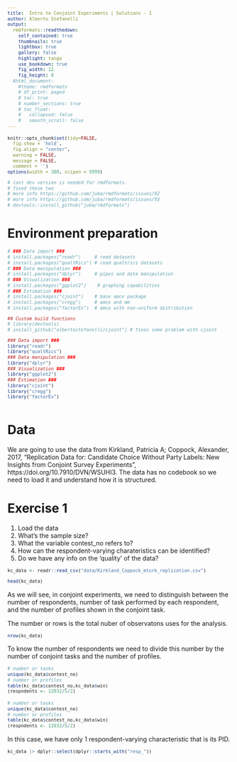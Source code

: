 ```yaml
---
title:  Intro to Conjoint Experiments | Solutions - 1
author: Alberto Stefanelli
output:
  rmdformats::readthedown:
    self_contained: true
    thumbnails: true
    lightbox: true
    gallery: false
    highlight: tango
    use_bookdown: true
    fig_width: 12
    fig_height: 8
  #html_document:
    #theme: rmdformats
    # df_print: paged
    # toc: true
    # number_sections: true
    # toc_float:
    #   collapsed: false
    #   smooth_scroll: false
---
```

<style type="text/css">
#content {
    max-width: 1500px !important;
/*    !margin-left: 300px !important;
*/
}
#table-of-contents {
    width: 300px !important;
}

#postamble {
  font-size: 10px;
}

pre{
  background-color: #FFFFFF;
    font-size: 12px;
}
pre:not([class]) {
  background-color: #D8D8D8;
    color: black;
}

</style>

```r
knitr::opts_chunk$set(tidy=FALSE, 
  fig.show = 'hold', 
  fig.align = "center", 
  warning = FALSE, 
  message = FALSE, 
  comment = '')
options(width = 300, scipen = 9999)

# last dev version is needed for rmdformats.
# fixed these two
# more info https://github.com/juba/rmdformats/issues/92 
# more info https://github.com/juba/rmdformats/issues/93
# devtools::install_github("juba/rmdformats")

```

  
# Environment preparation 


```r

# ### Data import ###
# install.packages("readr")     # read datasets
# install.packages("qualtRics") # read qualtrics datasets
# ### Data manipulation ###
# install.packages("dplyr")     # pipes and data manipulation
# ### Visualization ###
# install.packages("ggplot2")    # graphing capabilities
# ### Estimation ###
# install.packages("cjoint")    # base amce package
# install.packages("cregg")     # amce and mm 
# install.packages("factorEx")  # amce with non-uniform distribution

## Custom build functions 
# library(devtools)
# install_github("albertostefanelli/cjoint") # fixes some problem with cjoint

### Data import ###
library("readr")     
library("qualtRics") 
### Data manipulation ###
library("dplyr")     
### Visualization ###
library("ggplot2")    
### Estimation ###
library("cjoint")   
library("cregg")     
library("factorEx")  



```

# Data 

We are going to use the data from Kirkland, Patricia A; Coppock, Alexander, 2017, "Replication Data for: Candidate Choice Without Party Labels: New Insights from Conjoint Survey Experiments", https://doi.org/10.7910/DVN/WSUHI3. The data has no codebook so we need to load it and understand how it is structured. 

# Exercise 1 

1. Load the data 
2. What's the sample size?
3. What the variable contest_no refers to?
4. How can the respondent-varying charateristics can be identified?
5. Do we have any info on the 'quality' of the data?


```r

kc_data <- readr::read_csv("data/Kirkland_Coppock_mturk_replication.csv")

head(kc_data)

```


As we will see, in conjoint experiments, we need to distinguish between the number of respondents, number of task performed by each respondent, and the number of profiles shown in the conjoint task. 

The number or rows is the total nuber of observatons uses for the analysis.

```r
nrow(kc_data)

```

To know the number of respondents we need to divide this number by the number of conjoint tasks and the number of profiles. 


```r
# number or tasks 
unique(kc_data$contest_no)
# number or profiles 
table(kc_data$contest_no,kc_data$win)
(respndents <- 12032/5/2)

```

```r
# number or tasks 
unique(kc_data$contest_no)
# number or profiles 
table(kc_data$contest_no,kc_data$win)
(respndents <- 12032/5/2)

```

In this case, we have only 1 respondent-varying characteristic that is its PID. 

```r

kc_data |> dplyr::select(dplyr::starts_with("resp_"))

```





